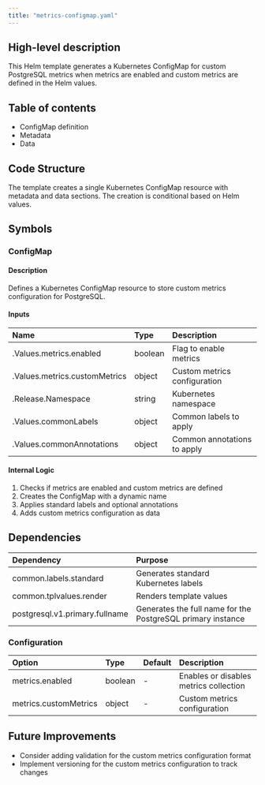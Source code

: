 ```yaml
---
title: "metrics-configmap.yaml"
---
```


## High-level description
This Helm template generates a Kubernetes ConfigMap for custom PostgreSQL metrics when metrics are enabled and custom metrics are defined in the Helm values.

## Table of contents
- ConfigMap definition
- Metadata
- Data

## Code Structure
The template creates a single Kubernetes ConfigMap resource with metadata and data sections. The creation is conditional based on Helm values.

## Symbols

### ConfigMap
#### Description
Defines a Kubernetes ConfigMap resource to store custom metrics configuration for PostgreSQL.

#### Inputs
| Name | Type | Description |
|:-----|:-----|:------------|
| .Values.metrics.enabled | boolean | Flag to enable metrics |
| .Values.metrics.customMetrics | object | Custom metrics configuration |
| .Release.Namespace | string | Kubernetes namespace |
| .Values.commonLabels | object | Common labels to apply |
| .Values.commonAnnotations | object | Common annotations to apply |

#### Internal Logic
1. Checks if metrics are enabled and custom metrics are defined
2. Creates the ConfigMap with a dynamic name
3. Applies standard labels and optional annotations
4. Adds custom metrics configuration as data

## Dependencies
| Dependency | Purpose |
|:-----------|:--------|
| common.labels.standard | Generates standard Kubernetes labels |
| common.tplvalues.render | Renders template values |
| postgresql.v1.primary.fullname | Generates the full name for the PostgreSQL primary instance |

### Configuration
| Option | Type | Default | Description |
|:-------|:-----|:--------|:------------|
| metrics.enabled | boolean | - | Enables or disables metrics collection |
| metrics.customMetrics | object | - | Custom metrics configuration |

## Future Improvements
- Consider adding validation for the custom metrics configuration format
- Implement versioning for the custom metrics configuration to track changes